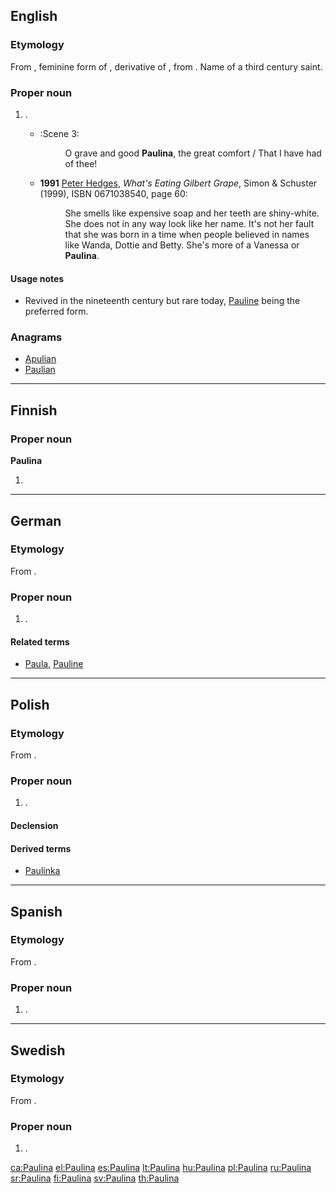 {{also|Paulīna}}
==English==

===Etymology===
From {{etyl|la|en}} {{term|Paulina|lang=la}}, feminine form of {{term|Paulinus|lang=la}}, derivative of {{term|Paulus|lang=la}}, from   {{term|paulus||small|lang=la}}. Name of a third century saint.

===Proper noun===
{{en-proper noun}}

# {{given name|female|from=Latin}}.
#* {{RQ:Shakespeare Winter|V}}:Scene 3:
#*: O grave and good '''Paulina''', the great comfort / That I have had of thee!
#* '''1991''' [[w:Peter Hedges|Peter Hedges]], ''What's Eating Gilbert Grape'', Simon & Schuster (1999), ISBN 0671038540, page 60:
#*: She smells like expensive soap and her teeth are shiny-white. She does not in any way look like her name. It's not her fault that she was born in a time when people believed in names like Wanda, Dottie and Betty. She's more of a Vanessa or '''Paulina'''.

====Usage notes====
* Revived in the nineteenth century but rare today, [[Pauline]] being the preferred form.

===Anagrams===
* [[Apulian#English|Apulian]]
* [[Paulian#English|Paulian]]

----

==Finnish==

===Proper noun===
'''Paulina'''

# {{fi-form of|type=proper noun|case=essive|pl=singular|[[Pauli]]}}

----

==German==

===Etymology===
From {{etyl|la|de}} {{term|Paulina|lang=la}}.

===Proper noun===
{{head|de|proper noun}}

# {{given name|female|lang=de}}.

====Related terms====
* [[Paula]], [[Pauline]]

----

==Polish==

===Etymology===
From {{etyl|la|pl}} {{term|Paulina|lang=la}}.

===Proper noun===
{{head|pl|proper noun|g=f}}

# {{given name|female|lang=pl}}.

====Declension====
{{pl-decl-noun-f|Pauli|n}}

====Derived terms====
* [[Paulinka]]

----

==Spanish==

===Etymology===
From {{etyl|la|es}} {{term|Paulina|lang=la}}.

===Proper noun===
{{es-proper noun|f}}

# {{given name|female|lang=es}}.

----

==Swedish==

===Etymology===
From {{etyl|la|sv}} {{term|Paulina|lang=la}}.

===Proper noun===
{{head|sv|proper noun}}

# {{given name|female|lang=sv}}.

[[ca:Paulina]]
[[el:Paulina]]
[[es:Paulina]]
[[lt:Paulina]]
[[hu:Paulina]]
[[pl:Paulina]]
[[ru:Paulina]]
[[sr:Paulina]]
[[fi:Paulina]]
[[sv:Paulina]]
[[th:Paulina]]